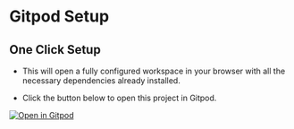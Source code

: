 # Gitpod Setup

## One Click Setup

- This will open a fully configured workspace in your browser with all the necessary dependencies already installed.

- Click the button below to open this project in Gitpod.

[![Open in Gitpod](https://gitpod.io/button/open-in-gitpod.svg)](https://gitpod.io/#https://github.com/rotimi-best/classroomio)
